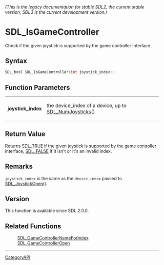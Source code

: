 ====== (This is the legacy documentation for stable SDL2, the current stable version; SDL3 is the current development version.) ======
= SDL_IsGameController =

Check if the given joystick is supported by the game controller interface.

== Syntax ==

<syntaxhighlight lang='c'>
SDL_bool SDL_IsGameController(int joystick_index);
</syntaxhighlight>

== Function Parameters ==

{|
|'''joystick_index'''
|the device_index of a device, up to [[SDL_NumJoysticks]]()
|}

== Return Value ==

Returns [[SDL_TRUE]] if the given joystick is supported by the game
controller interface, [[SDL_FALSE]] if it isn't or it's an invalid index.

== Remarks ==

<code>joystick_index</code> is the same as the <code>device_index</code>
passed to [[SDL_JoystickOpen]]().

== Version ==

This function is available since SDL 2.0.0.

== Related Functions ==

:[[SDL_GameControllerNameForIndex]]
:[[SDL_GameControllerOpen]]

----
[[CategoryAPI]]


